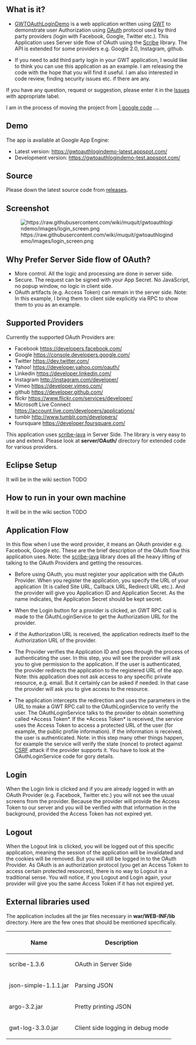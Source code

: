 == What is it? ==

* [https://gwtoauthlogindemo-latest.appspot.com/ GWTOAuthLoginDemo] is a web application written using [http://www.gwtproject.org/ GWT] to demonstrate user Authorization using [http://oauth.net/ OAuth] protocol used by third party providers (login with Facebook, Google, Twitter etc.). This Application uses Server side flow of OAuth using the [https://github.com/fernandezpablo85/scribe-java Scribe] library. The API is extended for some providers e.g. Google 2.0, Instagram, github.

* If you need to add third party login in your GWT application, I would like to think you can use this application as an example. I am releasing the code with the hope that you will find it useful. I am also interested in code review, finding security issues etc. if there are any.

If you have any question, request or suggestion, please enter it in  the [https://github.com/muquit/gwtoauthlogindemo/issues Issues] with appropriate label.


I am in the process of moving the project from [https://code.google.com/p/gwtoauthlogindemo/ | google code]
....
== Demo ==
The app is available at Google App Engine:

* Latest version: https://gwtoauthlogindemo-latest.appspot.com/
* Development version: https://gwtoauthlogindemo-test.appspot.com/

== Source ==
Please down the latest source code from [https://github.com/muquit/gwtoauthlogindemo/releases releases].
== Screenshot ==
[[Image:https://raw.githubusercontent.com/wiki/muquit/gwtoauthlogindemo/images/login_screen.png]]
== Why Prefer Server Side flow of OAuth? ==
* More control. All the logic and processing are done in server side.
* Secure. The request can be signed with your App Secret. No JavaScript, no popup window, no logic in client side.
* OAuth artifacts (e.g. Access Token) can remain in the server side. Note: In this example, I bring them to client side explicitly via RPC to show them to you as an example.

== Supported Providers ==
Currently the supported OAuth Providers are:
* Facebook https://developers.facebook.com/
* Google https://console.developers.google.com/
* Twitter https://dev.twitter.com/
* Yahoo! https://developer.yahoo.com/oauth/
* Linkedin https://developer.linkedin.com/
* Instagram http://instagram.com/developer/
* Vimeo https://developer.vimeo.com/
* github https://developer.github.com/
* flickr https://www.flickr.com/services/developer/
* Microsoft Live Connect https://account.live.com/developers/applications/
* tumblr http://www.tumblr.com/developers/
* foursquare https://developer.foursquare.com/

This application uses [https://github.com/fernandezpablo85/scribe-java scribe-java] in Server Side. The library is very easy to use and extend. Please look at '''server/OAuth/''' directory for extended code for various providers.


== Eclipse Setup ==
It will be in the wiki section TODO
== How to run in your own machine ==
It will be in the wiki section TODO
== Application Flow ==
In this flow when I use the word provider, it means an OAuth provider e.g. Facebook, Google etc. These are the brief description of the OAuth flow this application uses.  Note: the [https://github.com/fernandezpablo85/scribe-java scribe-java] library does all the heavy lifting of talking to the OAuth Providers and getting the resources.

* Before using OAuth, you must register your application with the OAuth Provider. When you register the application, you specify the URL of your application (It is called Site URL, Callback URL,  Redirect URL etc.).  And the provider will give you Application ID and Application Secret.  As the name indicates, the Application Secret should be kept secret.

* When the  Login button for a provider is clicked,  an GWT RPC call is made to the  OAuthLoginService to get the Authorization URL for the provider.

* if the Authorization URL is received, the application redirects itself to the Authorization URL of the provider.

* The Provider verifies the Application ID and goes through the process of authenticating the user. In this step, you will see the provider will ask you to give permission to the application. If the user is authenticated, the provider redirects the application to the registered URL of the app. Note: this application does not ask access to any specific private resource, e.g. email. But it certainly can be asked if needed. In that case the provider will ask you to give access to the resource.

* The application intercepts the redirection and uses the parameters in the URL to make a GWT RPC call to the OAuthLoginService to verify the user. The OAuthLoginService talks to the provider to obtain something called *Access Token*. If the *Access Token* is received, the service uses the Access Token  to access a protected URL of the user (for example, the public profile information). If the information is received, the user is authenticated. Note: in this step many other things happen, for example the service will verify the state (nonce) to protect against [http://en.wikipedia.org/wiki/Cross-site_request_forgery CSRF] attack if the provider supports it. You have to look at the OAuthLoginService code for gory details.

== Login ==
When the Login link is clicked and if you are already logged in with an OAuth Provider (e.g. Facebook, Twitter etc.) you will not see the usual screens from the provider. Because the provider will provide the Access Token to our server and you will be verified with that information in the background, provided the Access Token has not expired yet.

== Logout ==
When the Logout link is clicked, you will be logged out of this specific application, meaning the session of the application will be invalidated and the cookies will be removed. But you will still be logged in to the OAuth Provider. As OAuth is an authorization protocol (you get an Access Token to access certain protected resources), there is no way to Logout in a traditional sense. You will notice, if you Logout and Login again, your provider will give you the same Access Token if it has not expired yet.

== External libraries used ==
The application includes all the jar files necessary in '''war/WEB-INF/lib''' directory. Here are the few ones that should be mentioned specifically.

{|
! Name
! Description
|-
|scribe-1.3.6
|OAuth in Server Side
|-
|json-simple-1.1.1.jar
|Parsing JSON
|-
|argo-3.2.jar
|Pretty printing JSON
|-
|gwt-log-3.3.0.jar
|Client side logging in debug mode
|}

